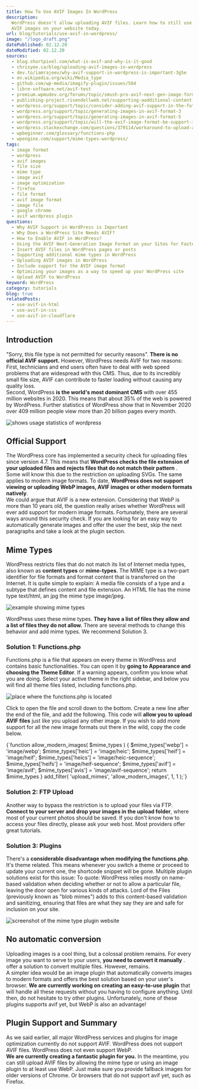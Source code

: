 ```yaml
---
title: How To Use AVIF Images In WordPress
description:
  WordPress doesn't allow uploading AVIF files. Learn how to still use
  AVIF images on your website today.
url: blog/tutorials/use-avif-in-wordpress/
image: "/logo_draft.png"
datePublished: 02.12.20
dateModified: 02.12.20
sources:
  - blog.shortpixel.com/what-is-avif-and-why-is-it-good
  - chrisyee.ca/blog/uploading-avif-images-in-wordpress
  - dev.to/iamrajeev/why-avif-support-in-wordpress-is-important-3g5e
  - en.wikipedia.org/wiki/Media_type
  - github.com/wp-media/imagify-plugin/issues/504
  - libre-software.net/avif-test
  - premium.wpmudev.org/forums/topic/smush-pro-avif-next-gen-image-format-support
  - publishing-project.rivendellweb.net/supporting-aadditional-content-types-in-wordpress
  - wordpress.org/support/topic/consider-adding-avif-support-in-the-future
  - wordpress.org/support/topic/generating-images-in-avif-format-3
  - wordpress.org/support/topic/generating-images-in-avif-format-5
  - wordpress.org/support/topic/will-the-avif-image-format-be-support-in-the-future
  - wordpress.stackexchange.com/questions/379114/workaround-to-upload-avif-files
  - wpbeginner.com/glossary/functions-php
  - wpengine.com/support/mime-types-wordpress/
tags:
  - image format
  - wordpress
  - avif images
  - file size
  - mime type
  - image avif
  - image optimization
  - firefox
  - file format
  - avif image format
  - image file
  - google chrome
  - avif wordpress plugin
questions:
  - Why AVIF Support in WordPress is Important
  - Why Does a WordPress Site Needs AVIF?
  - How to Enable AVIF in WordPress?
  - Using the AVIF Next-Generation Image Format on your Sites for Faster Loading Images
  - Insert AVIF files in WordPress pages or posts
  - Supporting additional mime types in WordPress
  - Uploading AVIF images in WordPress
  - Include support for the AVIF image format
  - Optimizing your images as a way to speed up your WordPress site
  - Upload AVIF to WordPress
keyword: WordPress
category: tutorials
blog: true
relatedPosts:
  - use-avif-in-html
  - use-avif-in-css
  - use-avif-in-cloudflare
---
```


## Introduction

"Sorry, this file type is not permitted for security reasons". **There is no official AVIF support.** However, WordPress needs AVIF for two reasons: First, technicians and end users often have to deal with web speed problems that are widespread with this CMS. Thus, due to its incredibly small file size, AVIF can contribute to faster loading without causing any quality loss.  
Second, WordPress **is the world's most dominant CMS** with over 455 million websites in 2020\. This means that about 35% of the web is powered by WordPress. Further statistics of WordPress show that in November 2020 over 409 million people view more than 20 billion pages every month.

<Image url="wordpress-usage" alt="shows usage statistics of wordpress" />

## Official Support

The WordPress core has implemented a security check for uploading files since version 4.7\. This means that **WordPress checks the file extension of your uploaded files and rejects files that do not match their pattern** . Some will know this due to the restriction on uploading SVGs. The same applies to modern image formats. To date, **WordPress does not support viewing or uploading WebP images, AVIF images or other modern formats natively**.  
We could argue that AVIF is a new extension. Considering that WebP is more than 10 years old, the question really arises whether WordPress will ever add support for modern image formats. Fortunately, there are several ways around this security check. If you are looking for an easy way to automatically generate images and offer the user the best, skip the next paragraphs and take a look at the plugin section.

## Mime Types

WordPress restricts files that do not match its list of Internet media types, also known as **content types** or **mime-types**. The MIME type is a two-part identifier for file formats and format content that is transferred on the Internet. It is quite simple to explain: A media file consists of a type and a subtype that defines content and file extension. An HTML file has the mime type text/html, an jpg the mime type image/jpeg.

<Image url="mimetype" alt="example showing mime types" />

WordPress uses these mime types. **They have a list of files they allow and a list of files they do not allow.** There are several methods to change this behavior and add mime types. We recommend Solution 3.

### Solution 1: Functions.php

Functions.php is a file that appears on every theme in WordPress and contains basic functionalities. You can open it by **going to Appearance and choosing the Theme Editor**. If a warning appears, confirm you know what you are doing. Select your active theme in the right sidebar, and below you will find all theme files listed, including functions.php.

<Image url="functionsphp" alt="place where the functions.php is located" />

Click to open the file and scroll down to the bottom. Create a new line after the end of the file, and add the following. This code will **allow you to upload AVIF files** just like you upload any other image. If you wish to add more support for all the new image formats out there in the wild, copy the code below.

<Syntax language="php">
  {`function allow_modern_images( $mime_types ) {
  $mime_types['webp'] = 'image/webp';
  $mime_types['heic'] = 'image/heic';
  $mime_types['heif'] = 'image/heif';
  $mime_types['heics'] = 'image/heic-sequence';
  $mime_types['heifs'] = 'image/heif-sequence';
  $mime_types['avif'] = 'image/avif';
  $mime_types['avis'] = 'image/avif-sequence';
  return $mime_types
}
add_filter( 'upload_mimes', 'allow_modern_images', 1, 1 );`}
</Syntax>

### Solution 2: FTP Upload

Another way to bypass the restriction is to upload your files via FTP. **Connect to your server and drop your images in the upload folder**, where most of your current photos should be saved. If you don't know how to access your files directly, please ask your web host. Most providers offer great tutorials.

### Solution 3: Plugins

There's a **considerable disadvantage when modifying the functions.php**. It's theme related. This means whenever you switch a theme or proceed to update your current one, the shortcode snippet will be gone. Multiple plugin solutions exist for this issue: <Link classname="block" link="wordpress.org/plugins/wp-add-mime-types/" text="WP Add Mime Types" ext="" /> <Link classname="block" link="wordpress.org/plugins/blob-mimes/" text="Lord of the Files" ext="" /> To quote: WordPress relies mostly on name-based validation when deciding whether or not to allow a particular file, leaving the door open for various kinds of attacks. Lord of the Files (previously known as "blob mimes") adds to this content-based validation and sanitizing, ensuring that files are what they say they are and safe for inclusion on your site.

<Image url="mimetype-plugin" alt="screenshot of the mime type plugin website" />

## No automatic conversion

Uploading images is a cool thing, but a colossal problem remains. For every image you want to serve to your users, **you need to convert it manually** . <Link text="Bulk converters like avif.io" link="/" /> offer a solution to convert multiple files. However, <Link text="using the HTML picture tag" link="/blog/tutorials/use-avif-in-html/" /> remains.  
A simpler idea would be an image plugin that automatically converts images to modern formats and offers the best solution based on your user's browser. **We are currently working on creating an easy-to-use plugin** that will handle all these requests without you having to configure anything. Until then, do not hesitate to try other plugins. Unfortunately, none of these plugins supports avif yet, but WebP is also an advantage!

## Plugin Support and Summary

As we said earlier, all major WordPress services and plugins for image optimization currently do not support AVIF. WordPress does not support AVIF files. WordPress does not even support WebP.  
**We are currently creating a fantastic plugin for you.** In the meantime, you can still upload AVIF files by allowing the mime type or using an image plugin to at least use WebP. Just make sure you provide fallback images for older versions of Chrome. Or browsers that do not support avif yet, such as Firefox.
